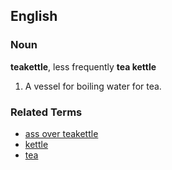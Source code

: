 ==English==

===Noun===
'''teakettle''', less frequently '''tea kettle'''
# A vessel for boiling water for tea.

===Related Terms===
*[[ass over teakettle]]
*[[kettle]]
*[[tea]]